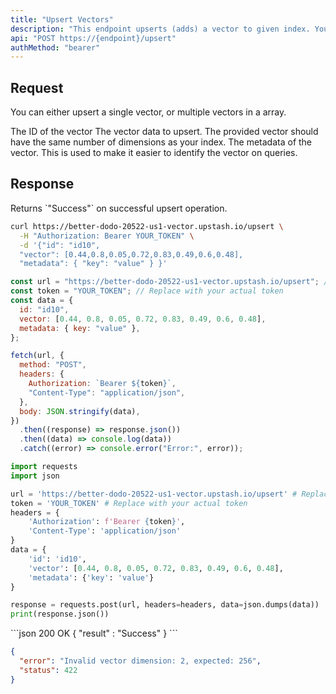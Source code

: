 ```yaml
---
title: "Upsert Vectors"
description: "This endpoint upserts (adds) a vector to given index. You can also add metadata with the vector."
api: "POST https://{endpoint}/upsert"
authMethod: "bearer"
---
```


## Request

You can either upsert a single vector, or multiple vectors in a array.

<ParamField body="id" type="string" required>
  The ID of the vector
</ParamField>
<ParamField body="vector" type="number[]" required>
  The vector data to upsert.
  <Note>
    The provided vector should have the same number of dimensions as your index.
  </Note>
</ParamField>
<ParamField body="metadata" type="Object">
  The metadata of the vector. This is used to make it easier to identify the
  vector on queries.
</ParamField>

## Response

<ResponseField name="Response" type="Object">
  Returns `"Success"` on successful upsert operation.
</ResponseField>

<RequestExample>

```sh curl
curl https://better-dodo-20522-us1-vector.upstash.io/upsert \
  -H "Authorization: Bearer YOUR_TOKEN" \
  -d '{"id": "id10",
  "vector": [0.44,0.8,0.05,0.72,0.83,0.49,0.6,0.48],
  "metadata": { "key": "value" } }'
```

```js Node
const url = "https://better-dodo-20522-us1-vector.upstash.io/upsert"; // Replace with your index endpoint.
const token = "YOUR_TOKEN"; // Replace with your actual token
const data = {
  id: "id10",
  vector: [0.44, 0.8, 0.05, 0.72, 0.83, 0.49, 0.6, 0.48],
  metadata: { key: "value" },
};

fetch(url, {
  method: "POST",
  headers: {
    Authorization: `Bearer ${token}`,
    "Content-Type": "application/json",
  },
  body: JSON.stringify(data),
})
  .then((response) => response.json())
  .then((data) => console.log(data))
  .catch((error) => console.error("Error:", error));
```

```python Python
import requests
import json

url = 'https://better-dodo-20522-us1-vector.upstash.io/upsert' # Replace with your index endpoint.
token = 'YOUR_TOKEN' # Replace with your actual token
headers = {
    'Authorization': f'Bearer {token}',
    'Content-Type': 'application/json'
}
data = {
    'id': 'id10',
    'vector': [0.44, 0.8, 0.05, 0.72, 0.83, 0.49, 0.6, 0.48],
    'metadata': {'key': 'value'}
}

response = requests.post(url, headers=headers, data=json.dumps(data))
print(response.json())
```

</RequestExample>

<ResponseExample>
```json 200 OK
{
  "result" : "Success"
}
```

```json 422 Unsuccesful
{
  "error": "Invalid vector dimension: 2, expected: 256",
  "status": 422
}
```

</ResponseExample>
